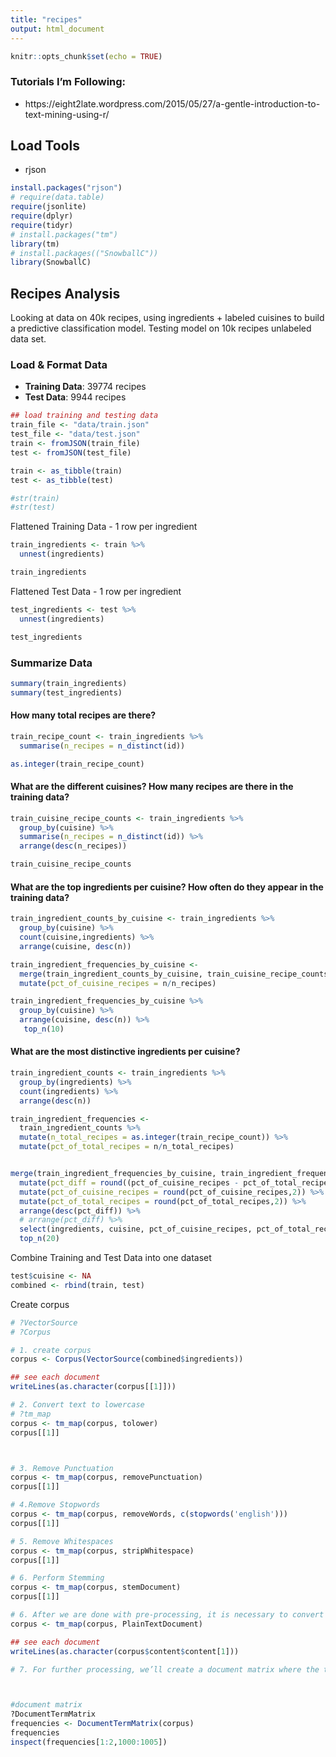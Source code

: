 ```yaml
---
title: "recipes"
output: html_document
---
```


```r
knitr::opts_chunk$set(echo = TRUE)
```


### Tutorials I'm Following: 

* https://eight2late.wordpress.com/2015/05/27/a-gentle-introduction-to-text-mining-using-r/


## Load Tools

* rjson

```r
install.packages("rjson")
# require(data.table)
require(jsonlite)
require(dplyr)
require(tidyr)
# install.packages("tm")
library(tm)
# install.packages(("SnowballC"))
library(SnowballC)

```

## Recipes Analysis
Looking at data on 40k recipes, using ingredients + labeled cuisines to build a predictive classification model.  Testing model on 10k recipes unlabeled data set.

### Load & Format Data

* **Training Data**: 39774 recipes
* **Test Data**: 9944 recipes

```r
## load training and testing data
train_file <- "data/train.json"
test_file <- "data/test.json"
train <- fromJSON(train_file)
test <- fromJSON(test_file)

train <- as_tibble(train)
test <- as_tibble(test)

#str(train)
#str(test)
```

Flattened Training Data - 1 row per ingredient
```r
train_ingredients <- train %>%
  unnest(ingredients)

train_ingredients
```
Flattened Test Data - 1 row per ingredient
```r

test_ingredients <- test %>%
  unnest(ingredients)

test_ingredients
```



### Summarize Data
```r
summary(train_ingredients)
summary(test_ingredients)

```

#### How many total recipes are there?
```r

train_recipe_count <- train_ingredients %>%
  summarise(n_recipes = n_distinct(id))

as.integer(train_recipe_count)

```

#### What are the different cuisines?  How many recipes are there in the training data?
```r

train_cuisine_recipe_counts <- train_ingredients %>%
  group_by(cuisine) %>%
  summarise(n_recipes = n_distinct(id)) %>%
  arrange(desc(n_recipes))

train_cuisine_recipe_counts

```


#### What are the top ingredients per cuisine? How often do they appear in the training data?
```r
train_ingredient_counts_by_cuisine <- train_ingredients %>%
  group_by(cuisine) %>%
  count(cuisine,ingredients) %>%
  arrange(cuisine, desc(n))

train_ingredient_frequencies_by_cuisine <- 
  merge(train_ingredient_counts_by_cuisine, train_cuisine_recipe_counts) %>%
  mutate(pct_of_cuisine_recipes = n/n_recipes)

train_ingredient_frequencies_by_cuisine %>%
  group_by(cuisine) %>%
  arrange(cuisine, desc(n)) %>%
   top_n(10)

```

#### What are the most distinctive ingredients per cuisine?
```r
train_ingredient_counts <- train_ingredients %>%
  group_by(ingredients) %>%
  count(ingredients) %>%
  arrange(desc(n))

train_ingredient_frequencies <- 
  train_ingredient_counts %>%
  mutate(n_total_recipes = as.integer(train_recipe_count)) %>%
  mutate(pct_of_total_recipes = n/n_total_recipes)


merge(train_ingredient_frequencies_by_cuisine, train_ingredient_frequencies, by="ingredients") %>%
  mutate(pct_diff = round((pct_of_cuisine_recipes - pct_of_total_recipes),2)) %>%
  mutate(pct_of_cuisine_recipes = round(pct_of_cuisine_recipes,2)) %>%
  mutate(pct_of_total_recipes = round(pct_of_total_recipes,2)) %>%
  arrange(desc(pct_diff)) %>%
  # arrange(pct_diff) %>%
  select(ingredients, cuisine, pct_of_cuisine_recipes, pct_of_total_recipes, pct_diff) %>%
  top_n(20)

```


Combine Training and Test Data into one dataset
```r
test$cuisine <- NA
combined <- rbind(train, test)
```


Create corpus
```r
# ?VectorSource
# ?Corpus

# 1. create corpus
corpus <- Corpus(VectorSource(combined$ingredients))

## see each document
writeLines(as.character(corpus[[1]]))

# 2. Convert text to lowercase
# ?tm_map
corpus <- tm_map(corpus, tolower)
corpus[[1]]



# 3. Remove Punctuation
corpus <- tm_map(corpus, removePunctuation)
corpus[[1]]

# 4.Remove Stopwords
corpus <- tm_map(corpus, removeWords, c(stopwords('english')))
corpus[[1]]

# 5. Remove Whitespaces
corpus <- tm_map(corpus, stripWhitespace)
corpus[[1]]

# 6. Perform Stemming
corpus <- tm_map(corpus, stemDocument)
corpus[[1]]

# 6. After we are done with pre-processing, it is necessary to convert the text into plain text document. This helps in pre-processing documents as text documents.
corpus <- tm_map(corpus, PlainTextDocument)

## see each document
writeLines(as.character(corpus$content$content[1]))

# 7. For further processing, we’ll create a document matrix where the text will categorized in columns



#document matrix
?DocumentTermMatrix
frequencies <- DocumentTermMatrix(corpus) 
frequencies
inspect(frequencies[1:2,1000:1005])

```

